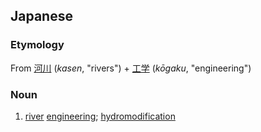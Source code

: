 ==Japanese==
{{ja-kanjitab|か|せん|こう|がく|yomi=o}}

===Etymology===
From [[河川]] (''kasen'', "rivers") + [[工学]] (''kōgaku'', "engineering")

===Noun===
{{ja-noun|かせんこうがく}}

# [[river]] [[engineering]]; [[hydromodification]]
